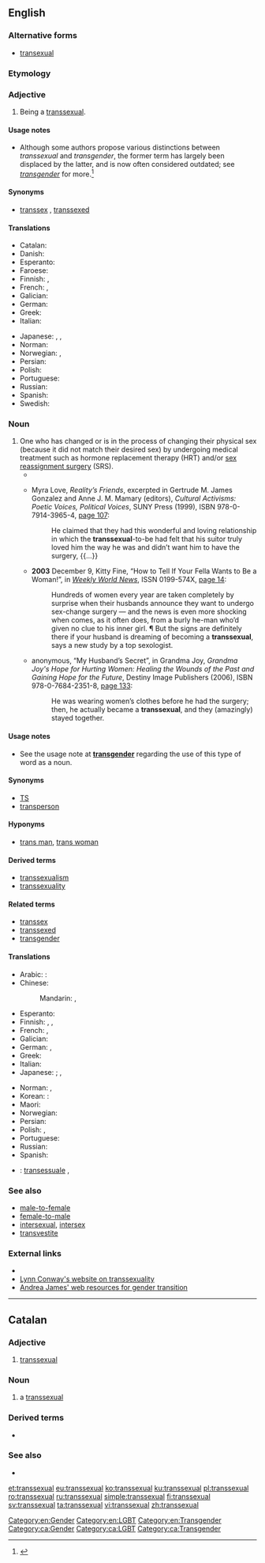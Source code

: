==English==

===Alternative forms===
* [[transexual]] {{qualifier|rare}}

===Etymology===
{{prefix|trans|sexual|lang=en}}

===Adjective===
{{en-adj}}

# {{context|of a person|lang=en}} Being a [[#Noun|transsexual]].

====Usage notes====
* Although some authors<!--e.g. Harry Benjamin; see [[w:Transgender]] for more--> propose various distinctions between ''transsexual'' and ''transgender'', the former term has largely been displaced by the latter, and is now often considered outdated; see ''[[transgender]]'' for more.<ref>{{R:Dictionary.com}}</ref>

====Synonyms====
* [[transsex]] {{qualifier|less common}}, [[transsexed]] {{qualifier|uncommon}}

====Translations====
{{trans-top|being a transsexual}}
* Catalan: {{t|ca|transexual}}
* Danish: {{t|da|transseksuel}}
* Esperanto: {{t|eo|transsekseca}}
* Faroese: {{t|fo|umkyndur}}
* Finnish: {{t|fi|transseksuaalinen}}, {{t+|fi|transsukupuolinen}}
* French: {{t+|fr|transsexuel|m}}, {{t+|fr|transsexuelle|f}}
* Galician: {{t+|gl|transexual}}
* German: {{t|de|transsexuell}}
* Greek: {{t|el|διαφυλικός|m|tr=diafylikós}}
* Italian: {{t+|it|transessuale|m}}
{{trans-mid}}
* Japanese: {{t|ja|性同一性障害|alt=性同一性障害の|tr=[[せいどういつせいしょうがいの]], sē-dōitsusē-shōgai no}}, {{t|ja|性別移行|alt=性別移行の|tr=[[せいべついこうの]], sēbetsu-ikō no}}, {{t|ja|性転換|alt=性転換の|tr=[[せいてんかんの]], sē-tenkan no}}
* Norman: {{t|nrf|transsexuel}}
* Norwegian: {{t|no|transkjønnet}}, {{t|no|transseksuell}}
* Persian: {{t+|fa|دوجنسه|tr=do-jense|sc=fa-Arab}}
* Polish: {{t|pl|transseksualny|m}}
* Portuguese: {{t+|pt|transexual|m|f}}
* Russian: {{t+|ru|транссексуальный|tr=transsɛksuálʹnyj|sc=Cyrl}}
* Spanish: {{t+|es|transexual}}
* Swedish: {{t+|sv|transsexuell}}
{{trans-bottom}}

===Noun===
{{en-noun}}

# One who has changed or is in the process of changing their physical sex (because it did not match their desired sex) by undergoing medical treatment such as hormone replacement therapy (HRT) and/or [[sex reassignment surgery]] (SRS).
#* {{quote-video|year=1995|title=[[w:To Wong Foo, Thanks For Everything! Julie Newmar|To Wong Foo, Thanks For Everything! Julie Newmar]]
|passage=When a man is a woman trapped in a man's body, and has a little operation, he is a '''transsexual'''.}}
#* {{ante|1998}} Myra Love, ''Reality’s Friends'', excerpted in Gertrude M. James Gonzalez and Anne J. M. Mamary (editors), ''Cultural Activisms: Poetic Voices, Political Voices'', SUNY Press (1999), ISBN 978-0-7914-3965-4, [http://books.google.com/books?id=BDboCztcUoIC&pg=PA107&dq=transsexual page 107]:
#*: He claimed that they had this wonderful and loving relationship in which the '''transsexual'''-to-be had felt that his suitor truly loved him the way he was and didn’t want him to have the surgery, {{...}}
#* '''2003''' December 9, Kitty Fine, “How to Tell If Your Fella Wants to Be a Woman!”, in ''[[w:Weekly World News|Weekly World News]]'', ISSN 0199-574X, [http://books.google.com/books?id=KPMDAAAAMBAJ&pg=PA14&dq=transsexual page 14]:
#*: Hundreds of women every year are taken completely by surprise when their husbands announce they want to undergo sex-change surgery — and the news is even more shocking when comes, as it often does, from a burly he-man who’d given no clue to his inner girl. ¶ But the signs are definitely there if your husband is dreaming of becoming a '''transsexual''', says a new study by a top sexologist.
#* {{ante|2006}} anonymous, “My Husband’s Secret”, in Grandma Joy, ''Grandma Joy's Hope for Hurting Women: Healing the Wounds of the Past and Gaining Hope for the Future'', Destiny Image Publishers (2006), ISBN 978-0-7684-2351-8, [http://books.google.com/books?id=sitDp-3kf6wC&pg=PA133&dq=transsexual page 133]:
#*: He was wearing women’s clothes before he had the surgery; then, he actually became a '''transsexual''', and they (amazingly) stayed together.

====Usage notes====
* See the usage note at '''[[transgender]]''' regarding the use of this type of word as a noun.

====Synonyms====
* [[TS]]
* [[transperson]]

====Hyponyms====
* [[trans man]], [[trans woman]]

====Derived terms====
* [[transsexualism]]
* [[transsexuality]]

====Related terms====
* [[transsex]]
* [[transsexed]]
* [[transgender]]

====Translations====
{{trans-top|person whose gender identity did not match his/her birth sex, and who therefore is changing or has changed sex}}
* Arabic: {{t-needed|ar}}:
* Chinese:
*: Mandarin: {{t|cmn|變性者|sc=Hani}}, {{t|cmn|变性者|tr=biànxìngzhě|sc=Hani}}
* Esperanto: {{t|eo|transseksulo}}
* Finnish: {{t+|fi|transseksuaali}}, {{t+|fi|transsukupuolinen}}, {{t+|fi|transu}}
* French: {{t+|fr|transsexuel|m}}, {{t+|fr|transsexuelle|f}}
* Galician: {{t+|gl|transexual}}
* German: {{t|de|Transsexueller|m}}, {{t|de|Transsexuelle|f}}
* Greek: {{t|el|διαφυλικός|m|tr=diafylikós}}
* Italian: {{t+|it|transessuale|m}}
* Japanese: {{t|ja|性転換者|tr=[[せいてんかんしゃ]], sē-tenkan-sha}}; {{t|ja|性同一性障害者|tr=[[せいどういつせいしょうがいしゃ]], sē-dōitsusē-shōgai-sha}}, {{t|ja|性別移行者|tr=[[せいべついこうしゃ]], sēbetsu-ikō-sha}}
{{trans-mid}}
* Norman: {{t|nrf|transsexuel|m}}, {{t|nrf|transsexuelle|f}}
* Korean: {{t-needed|ko}}:
* Maori: {{t|mi|hinehī}}
* Norwegian: {{t|no|transperson}}
* Persian: {{t+|fa|دوجنسه|tr=do-jense|sc=fa-Arab}}
* Polish: {{t|pl|transseksualista|m}}, {{t|pl|transseksualistka|f}}
* Portuguese: {{t+|pt|transexual|m|f}}
* Russian: {{t+|ru|транссексуал|m|tr=transsɛksuál}}
* Spanish: {{t|es|transexual|m|f}}
{{trans-bottom}}

{{checktrans-top}}
* {{ttbc|it}}: [[transessuale]] {{g|m}},{{g|f}}
{{trans-bottom}}

===See also===
* [[male-to-female]]
* [[female-to-male]]
* [[intersexual]], [[intersex]]
* [[transvestite]]

===External links===
* {{projectlink|pedia|Transsexualism}}
* [http://ai.eecs.umich.edu/people/conway/conway.html Lynn Conway's website on transsexuality]
* [http://www.tsroadmap.com Andrea James' web resources for gender transition]

[[Category:en:Gender]]
[[Category:en:LGBT]]
[[Category:en:Transgender]]

----

==Catalan==

===Adjective===
{{ca-adj|mf}}

# [[#English|transsexual]]

===Noun===
{{ca-noun|mf}}

# a [[#English|transsexual]]

===Derived terms===
* {{l|ca|transsexualitat}}

===See also===
* {{l|ca|transgènere}}

[[Category:ca:Gender]]
[[Category:ca:LGBT]]
[[Category:ca:Transgender]]

[[et:transsexual]]
[[eu:transsexual]]
[[ko:transsexual]]
[[ku:transsexual]]
[[pl:transsexual]]
[[ro:transsexual]]
[[ru:transsexual]]
[[simple:transsexual]]
[[fi:transsexual]]
[[sv:transsexual]]
[[ta:transsexual]]
[[vi:transsexual]]
[[zh:transsexual]]